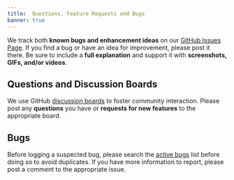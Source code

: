 ```yaml
---
title:  Questions, Feature Requests and Bugs
banner: true
---
```


We track both **known bugs and enhancement ideas** on our [GitHub Issues Page](https://github.com/Riverscapes/QRiS/issues). If you find a bug or have an idea for improvement, please post it there. Be sure to include a **full explanation** and support it with **screenshots, GIFs, and/or videos**.

## Questions and Discussion Boards

We use GitHub [discussion boards](https://github.com/Riverscapes/QRiS/discussions) to foster community interaction. Please post any **questions** you have or **requests for new features** to the appropriate board.

## Bugs

Before logging a suspected bug, please search the [active bugs](https://github.com/Riverscapes/QRiS/issues) list before doing so to avoid duplicates. If you have more information to report, please post a comment to the appropriate issue.